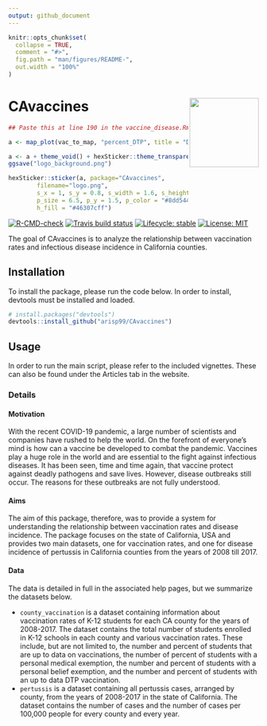 ```yaml
---
output: github_document
---
```


<!-- README.md is generated from README.Rmd. Please edit that file -->

```r
knitr::opts_chunk$set(
  collapse = TRUE,
  comment = "#>",
  fig.path = "man/figures/README-",
  out.width = "100%"
)
```


# CAvaccines <a href='https://github.com/arisp99/CAvaccines'><img src='man/figures/logo.png' align="right" height="139" /></a>

```r
## Paste this at line 190 in the vaccine_disease.Rmd file

a <- map_plot(vac_to_map, "percent_DTP", title = "DTP Vaccinations")

a <- a + theme_void() + hexSticker::theme_transparent() + theme(legend.position = "none") + labs(title = NULL)
ggsave("logo_background.png")

hexSticker::sticker(a, package="CAvaccines", 
        filename="logo.png", 
        s_x = 1, s_y = 0.8, s_width = 1.6, s_height = 1.2,
        p_size = 6.5, p_y = 1.5, p_color = "#8dd544ff", h_color = "#8dd544ff",
        h_fill = "#46307cff")
```


<!-- badges: start -->
[![R-CMD-check](https://github.com/arisp99/CAvaccines/workflows/R-CMD-check/badge.svg)](https://github.com/arisp99/CAvaccines/actions)
[![Travis build status](https://travis-ci.com/arisp99/CAvaccines.svg?branch=master)](https://travis-ci.com/arisp99/CAvaccines)
[![Lifecycle: stable](https://img.shields.io/badge/lifecycle-stable-brightgreen.svg)](https://www.tidyverse.org/lifecycle/#stable)
[![License: MIT](https://img.shields.io/badge/License-MIT-yellow.svg)](https://opensource.org/licenses/MIT)
<!-- badges: end -->

The goal of CAvaccines is to analyze the relationship between vaccination rates
and infectious disease incidence in California counties.

## Installation
To install the package, please run the code below. In order to install, devtools
must be installed and loaded.
```r
# install.packages("devtools")
devtools::install_github("arisp99/CAvaccines")
```

## Usage
In order to run the main script, please refer to the included vignettes. These
can also be found under the Articles tab in the website. 

### Details
#### Motivation
With the recent COVID-19 pandemic, a large number of scientists and companies
have rushed to help the world. On the forefront of everyone's mind is how can
a vaccine be developed to combat the pandemic. Vaccines play a huge role in the
world and are essential to the fight against infectious diseases. It has been
seen, time and time again, that vaccine protect against deadly pathogens and
save lives. However, disease outbreaks still occur. The reasons for these 
outbreaks are not fully understood. 

#### Aims
The aim of this package, therefore, was to provide a system for understanding
the relationship between vaccination rates and disease incidence. The package 
focuses on the state of California, USA and provides two main datasets, one 
for vaccination rates, and one for disease incidence of pertussis in California 
counties from the years of 2008 till 2017.

#### Data
The data is detailed in full in the associated help pages, but we summarize the
datasets below.

* `county_vaccination` is a dataset containing information about vaccination 
rates of K-12 students for each CA county for the years of 2008-2017. The 
dataset contains the total number of students enrolled in K-12 schools in each 
county and various vaccination rates. These include, but are not limited to, 
the number and percent of students that are up to data on vaccinations, the
number of percent of students with a personal medical exemption, the number and
percent of students with a personal belief exemption, and the number and percent
of students with an up to data DTP vaccination.
* `pertussis` is a dataset containing all pertussis cases, arranged by county, 
from the years of 2008-2017 in the state of California. The dataset contains the
number of cases and the number of cases per 100,000 people for every county and
every year.

